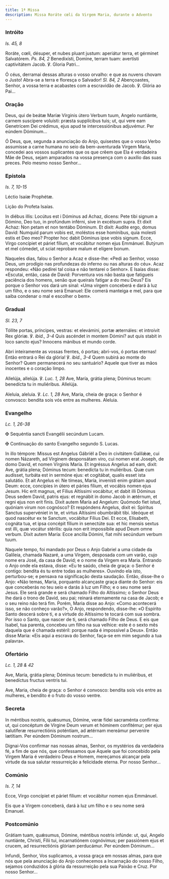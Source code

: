 ```yaml
---
title: 1ª Missa
description: Missa Roráte cœli da Virgem Maria, durante o Advento
---
```


### Intróito

<em>Is. 45, 8</em>

<div class="side-by-side not-content">

Roráte, cœli, désuper, et nubes pluant justum: aperiátur terra, et gérminet Salvatórem. <em>Ps. 84, 2</em> Benedixísti, Domine, terram tuam: avertísti captivitátem Jacob. ℣. Gloria Patri...

Ó céus, derramai dessas alturas o vosso orvalho: e que as nuvens chovam o Justo! Abra-se a terra e floresça o Salvador! <em>Sl. 84, 2</em> Abençoastes, Senhor, a vossa terra e acabastes com a escravidão de Jacob. ℣. Glória ao Pai...

</div>

### Oração

<div class="side-by-side not-content">

Deus, qui de beátæ Maríæ Vírginis útero Verbum tuum, Angelo nuntiánte, carnem suscípere voluísti: præsta supplícibus tuis; ut, qui vere eam Genetrícem Dei crédimus, ejus apud te intercessiónibus adjuvémur. Per eúndem Dóminum...

Ó Deus, que, segunda a anunciação do Anjo, quisestes que o vosso Verbo assumisse a carne humana no seio da bem-aventurada Virgem Maria, concedei aos vossos suplicantes que os que crêem que Ela é verdadeira Mãe de Deus, sejam amparados na vossa presença com o auxílio das suas preces. Pelo mesmo nosso Senhor...

</div>

### Epístola

<em>Is. 7, 10-15</em>

<div class="side-by-side not-content">

Léctio Isaíæ Prophétæ.

Lição do Profeta Isaías.

In diébus illis: Locútus est i Dóminus ad Achaz, dicens: Pete tibi signum a Dómino, Deo tuo, in profúndum inférni, sive in excélsum supra. Et dixit Achaz: Non petam et non tentábo Dóminum. Et dixit: Audíte ergo, domus David: Numquid parum vobis est, moléstos esse homínibus, quia molesti estis et Deo meo? Propter hoc dabit Dóminus ipse vobis signum. Ecce, Virgo concípiet et páriet fílium, et vocábitur nomen ejus Emmánuel. Butýrum et mel cómedet, ut sciat reprobare malum et elígere bonum.

Naqueles dias, falou o Senhor a Acaz e disse-lhe: «Pedi ao Senhor, vosso Deus, um prodígio nas profundezas do inferno ou nas alturas do céu». Acaz respondeu: «Não pedirei tal coisa e não tentarei o Senhor». E Isaías disse: «Escutai, então, casa de David: Porventura vos não basta que fatigueis paciência dos homens, senão que queirais fatigar a do meu Deus? Eis porque o Senhor vos dará um sinal: «Uma virgem conceberá e dará à luz um filho, e o seu nome será Emanuel: Ele comerá manteiga e mel, para que saiba condenar o mal e escolher o bem».

</div>

### Gradual

<em>Sl. 23, 7</em>

<div class="side-by-side not-content">

Tóllite portas, príncipes, vestras: et elevámini, portæ æternáles: et introívit Rex glóriæ. ℣. <em>ibid., 3-4</em> Quis ascéndet in montem Dómini? aut quis stabit in loco sancto ejus? Innocens mánibus et mundo corde.

Abri inteiramente as vossas frentes, ó portas; abri-vos, ó portas eternas! Então entrará o Rei da glória! ℣. <em>ibid., 3-4</em> Quem subirá ao monte do Senhor? Quem permanecerá no seu santuário? Aquele que tiver as mãos inocentes e o coração limpo.

Allelúja, allelúja. ℣. <em>Luc. 1, 28</em> Ave, María, grátia plena; Dóminus tecum: benedícta tu in muliéribus. Allelúja.

Aleluia, aleluia. ℣. <em>Lc. 1, 28</em> Ave, Maria, cheia de graça: o Senhor é convosco: bendita sois vós entre as mulheres. Aleluia.

</div>

### Evangelho

<em>Lc. 1, 26-38</em>

<div class="side-by-side not-content">

<span class="cross text-red-500">✠</span> Sequéntia sancti Evangélii secúndum Lucam.

<span class="cross text-red-500">✠</span> Continuação do santo Evangelho segundo S. Lucas.

In illo témpore: Missus est Angelus Gábriël a Deo in civitátem Galilǽæ, cui nomen Názareth, ad Vírginem desponsátam viro, cui nomen erat Joseph, de domo David, et nomen Vírginis María. Et ingréssus Angelus ad eam, dixit: Ave, grátia plena; Dóminus tecum: benedícta tu in muliéribus. Quæ cum audísset, turbáta est in sermóne ejus: et cogitábat, qualis esset ista salutátio. Et ait Angelus ei: Ne tímeas, María, invenísti enim grátiam apud Deum: ecce, concípies in útero et páries fílium, et vocábis nomen ejus Jesum. Hic erit magnus, et Fílius Altíssimi vocábitur, et dabit illi Dóminus Deus sedem David, patris ejus: et regnábit in domo Jacob in ætérnum, et regni ejus non erit finis. Dixit autem María ad Angelum: Quómodo fiet istud, quóniam virum non cognósco? Et respóndens Angelus, dixit ei: Spíritus Sanctus supervéniet in te, et virtus Altíssimi obumbrábit tibi. Ideóque et quod nascétur ex te Sanctum, vocábitur Fílius Dei. Et ecce, Elísabeth, cognáta tua, et ipsa concépit fílium in senectúte sua: et hic mensis sextus est illi, quæ vocátur stérilis: quia non erit impossíbile apud Deum omne verbum. Dixit autem María: Ecce ancílla Dómini, fiat mihi secúndum verbum tuum.

Naquele tempo, foi mandado por Deus o Anjo Gabriel a uma cidade da Galileia, chamada Nazaré, a uma Virgem, desposada com um varão, cujo nome era José, da casa de David; e o nome da Virgem era Maria. Entrando o Anjo onde ela estava, disse: «Eu te saúdo, cheia de graça: o Senhor é contigo: bendita és tu entre todas as mulheres». Ouvindo ela isto, perturbou-se; e pensava na significação desta saudação. Então, disse-lhe o Anjo: «Não temas, Maria, porquanto alcançaste graça diante do Senhor: eis que conceberás no teu seio e darás à luz um Filho; e o seu nome será Jesus. Ele será grande e será chamado Filho do Altíssimo; o Senhor Deus lhe dará o trono de David, seu pai; reinará eternamente na casa de Jacob; e o seu reino não terá fim. Porém, Maria disse ao Anjo: «Como acontecerá isso, se não conheço varão?», O Anjo, respondendo, disse-lhe: «O Espírito Santo descerá sobre ti, e a virtude do Altíssimo te tocará com sua sombra. Por isso o Santo, que nascer de ti, será chamado Filho de Deus. E eis que Isabel, tua parenta, concebeu um filho na sua velhice: este é o sexto mês daquela que é chamada estéril: porque nada é impossível a Deus». Então disse Maria: «Eis aqui a escrava do Senhor, faça-se em mim segundo a tua palavra».

</div>

### Ofertório

<em>Lc. 1, 28 & 42</em>

<div class="side-by-side not-content">

Ave, María, grátia plena; Dóminus tecum: benedícta tu in muliéribus, et benedíctus fructus ventris tui.

Ave, Maria, cheia de graça: o Senhor é convosco: bendita sois vós entre as mulheres, e bendito é o fruto do vosso ventre.

</div>

### Secreta

<div class="side-by-side not-content">

In méntibus nostris, quǽsumus, Dómine, veræ fídei sacraménta confírma: ut, qui concéptum de Vírgine Deum verum et hóminem confitémur; per ejus salutíferæ resurrectiónis poténtiam, ad ætérnam mereámur perveníre lætítiam. Per eúndem Dóminum nostrum...

Dignai-Vos confirmar nas nossas almas, Senhor, os mystérios da verdadeira fé, a fim de que nós, que confessamos que Aquele que foi concebido pela Virgem Maria é verdadeiro Deus e Homem, mereçamos alcançar pela virtude da sua salutar ressurreição a felicidade eterna. Por nosso Senhor...

</div>

### Comúnio

<em>Is. 7, 14</em>

<div class="side-by-side not-content">

Ecce, Virgo concípiet et páriet fílium: et vocábitur nomen ejus Emmánuel.

Eis que a Virgem conceberá, dará à luz um filho e o seu nome será Emanuel.

</div>

### Postcomúnio

<div class="side-by-side not-content">

Grátiam tuam, quǽsumus, Dómine, méntibus nostris infúnde: ut, qui, Angelo nuntiánte, Christi, Fílii tui, incarnatiónem cognóvimus; per passiónem ejus et crucem, ad resurrectiónis glóriam perducámur. Per eúndem Dóminum...

Infundi, Senhor, Vos suplicamos, a vossa graça em nossas almas, para que nós que pela anunciação do Anjo conhecemos a Incarnação do vosso Filho, sejamos conduzidos à glória da ressurreição pela sua Paixão e Cruz. Por nosso Senhor...

</div>
